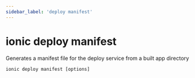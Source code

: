 ```yaml
---
sidebar_label: 'deploy manifest'
---
```


# ionic deploy manifest

Generates a manifest file for the deploy service from a built app directory

```shell
ionic deploy manifest [options]
```
